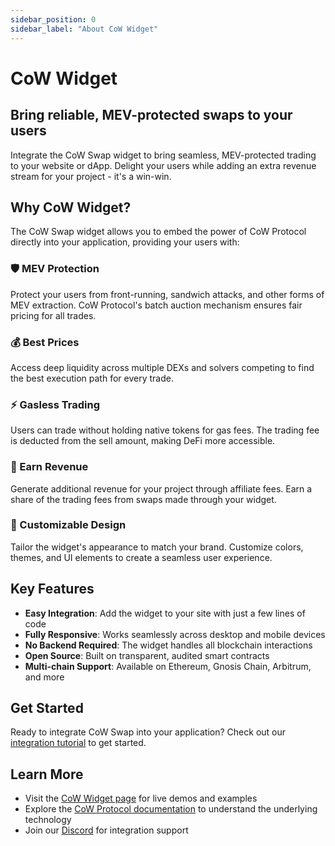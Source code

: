 ```yaml
---
sidebar_position: 0
sidebar_label: "About CoW Widget"
---
```


# CoW Widget

## Bring reliable, MEV-protected swaps to your users

Integrate the CoW Swap widget to bring seamless, MEV-protected trading to your website or dApp. Delight your users while adding an extra revenue stream for your project - it's a win-win.

## Why CoW Widget?

The CoW Swap widget allows you to embed the power of CoW Protocol directly into your application, providing your users with:

### 🛡️ MEV Protection
Protect your users from front-running, sandwich attacks, and other forms of MEV extraction. CoW Protocol's batch auction mechanism ensures fair pricing for all trades.

### 💰 Best Prices
Access deep liquidity across multiple DEXs and solvers competing to find the best execution path for every trade.

### ⚡ Gasless Trading
Users can trade without holding native tokens for gas fees. The trading fee is deducted from the sell amount, making DeFi more accessible.

### 💸 Earn Revenue
Generate additional revenue for your project through affiliate fees. Earn a share of the trading fees from swaps made through your widget.

### 🎨 Customizable Design
Tailor the widget's appearance to match your brand. Customize colors, themes, and UI elements to create a seamless user experience.

## Key Features

- **Easy Integration**: Add the widget to your site with just a few lines of code
- **Fully Responsive**: Works seamlessly across desktop and mobile devices
- **No Backend Required**: The widget handles all blockchain interactions
- **Open Source**: Built on transparent, audited smart contracts
- **Multi-chain Support**: Available on Ethereum, Gnosis Chain, Arbitrum, and more

## Get Started

Ready to integrate CoW Swap into your application? Check out our [integration tutorial](/cow-widget/tutorial) to get started.

## Learn More

- Visit the [CoW Widget page](https://cow.fi/widget) for live demos and examples
- Explore the [CoW Protocol documentation](/cow-protocol) to understand the underlying technology
- Join our [Discord](https://discord.gg/cowprotocol) for integration support
